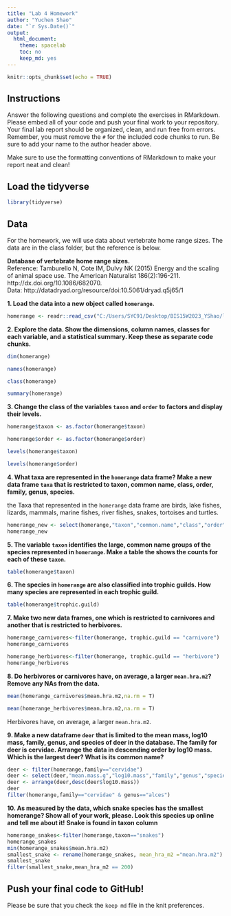 ```yaml
---
title: "Lab 4 Homework"
author: "Yuchen Shao"
date: "`r Sys.Date()`"
output:
  html_document:
    theme: spacelab
    toc: no
    keep_md: yes
---
```


```r
knitr::opts_chunk$set(echo = TRUE)
```

## Instructions
Answer the following questions and complete the exercises in RMarkdown. Please embed all of your code and push your final work to your repository. Your final lab report should be organized, clean, and run free from errors. Remember, you must remove the `#` for the included code chunks to run. Be sure to add your name to the author header above.  

Make sure to use the formatting conventions of RMarkdown to make your report neat and clean!  

## Load the tidyverse
```r
library(tidyverse)
```

## Data
For the homework, we will use data about vertebrate home range sizes. The data are in the class folder, but the reference is below.  

**Database of vertebrate home range sizes.**  
Reference: Tamburello N, Cote IM, Dulvy NK (2015) Energy and the scaling of animal space use. The American Naturalist 186(2):196-211. http://dx.doi.org/10.1086/682070.  
Data: http://datadryad.org/resource/doi:10.5061/dryad.q5j65/1  

**1. Load the data into a new object called `homerange`.**

```r
homerange <- readr::read_csv("C:/Users/SYC91/Desktop/BIS15W2023_YShao/lab4/data/Tamburelloetal_HomeRangeDatabase.csv")
```


**2. Explore the data. Show the dimensions, column names, classes for each variable, and a statistical summary. Keep these as separate code chunks.**  

```r
dim(homerange)
```
```r
names(homerange)
```
```r
class(homerange)
```
```r
summary(homerange)
```


**3. Change the class of the variables `taxon` and `order` to factors and display their levels.**  

```r
homerange$taxon <- as.factor(homerange$taxon)
```
```r
homerange$order <- as.factor(homerange$order)
```
```r
levels(homerange$taxon)
```
```r
levels(homerange$order)
```


**4. What taxa are represented in the `homerange` data frame? Make a new data frame `taxa` that is restricted to taxon, common name, class, order, family, genus, species.**  

the Taxa that represented in the `homerange` data frame are birds, lake fishes, lizards, mammals, marine fishes, river fishes, snakes, tortoises and turtles.

```r
homerange_new <- select(homerange,"taxon","common.name","class","order","family","genus","species")
homerange_new
```

**5. The variable `taxon` identifies the large, common name groups of the species represented in `homerange`. Make a table the shows the counts for each of these `taxon`.**  

```r
table(homerange$taxon)
```


**6. The species in `homerange` are also classified into trophic guilds. How many species are represented in each trophic guild.**  

```r
table(homerange$trophic.guild)
```


**7. Make two new data frames, one which is restricted to carnivores and another that is restricted to herbivores.**  

```r
homerange_carnivores<-filter(homerange, trophic.guild == "carnivore")
homerange_carnivores
```
```r
homerange_herbivores<-filter(homerange, trophic.guild == "herbivore")
homerange_herbivores
```



**8. Do herbivores or carnivores have, on average, a larger `mean.hra.m2`? Remove any NAs from the data.** 

```r
mean(homerange_carnivores$mean.hra.m2,na.rm = T)
```
```r
mean(homerange_herbivores$mean.hra.m2,na.rm = T)
```

Herbivores have, on average, a larger `mean.hra.m2`.



**9. Make a new dataframe `deer` that is limited to the mean mass, log10 mass, family, genus, and species of deer in the database. The family for deer is cervidae. Arrange the data in descending order by log10 mass. Which is the largest deer? What is its common name?**  

```r
deer <- filter(homerange,family=="cervidae")
deer <- select(deer,"mean.mass.g","log10.mass","family","genus","species")
deer <- arrange(deer,desc(deer$log10.mass))
deer
filter(homerange,family=="cervidae" & genus=="alces")
```




**10. As measured by the data, which snake species has the smallest homerange? Show all of your work, please. Look this species up online and tell me about it!** **Snake is found in taxon column**    

```r
homerange_snakes<-filter(homerange,taxon=="snakes")
homerange_snakes
min(homerange_snakes$mean.hra.m2)
smallest_snake <- rename(homerange_snakes, mean_hra_m2 ="mean.hra.m2")
smallest_snake
filter(smallest_snake,mean_hra_m2 == 200)
```


## Push your final code to GitHub!
Please be sure that you check the `keep md` file in the knit preferences.   